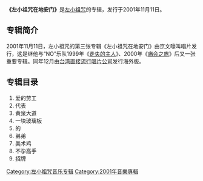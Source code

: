 {{unreferenced|time=2014-02-27T10:39:26+00:00}}
'''《左小祖咒在地安门》'''是[[左小祖咒|左小祖咒]]的专辑，发行于2001年11月11日。

== 专辑简介 ==

2001年11月11日，左小祖咒的第三张专辑《左小祖咒在地安门》由京文嚎叫唱片发行，这是继他与“NO”乐队1999年《[[走失的主人|走失的主人]]》、2000年《[[庙会之旅|庙会之旅]]》后又一张重要专辑。同年12月由[[台湾直接流行唱片公司|台湾直接流行唱片公司]]发行海外版。

== 专辑目录 ==
#爱的劳工
#代表
#黄泉大道
#一块玻璃板
#的
#弟弟
#美术鸡
#不孕高手
#招牌

{{專輯小作品}}
[[Category:左小祖咒音乐专辑|Category:左小祖咒音乐专辑]]
[[Category:2001年音樂專輯|Category:2001年音樂專輯]]